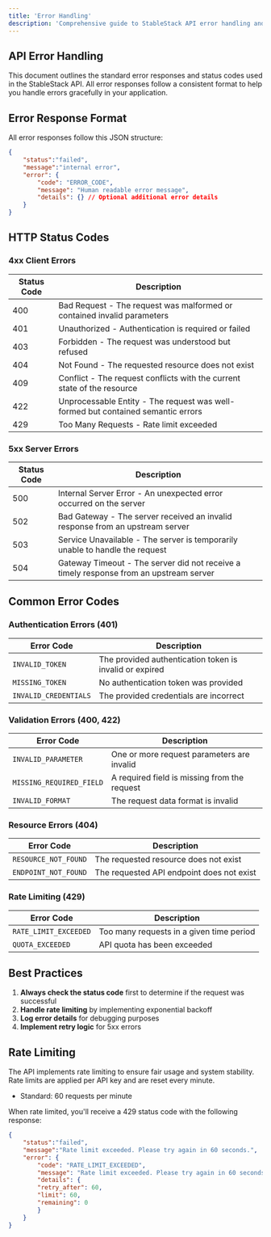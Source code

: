 ```yaml
---
title: 'Error Handling'
description: 'Comprehensive guide to StableStack API error handling and status codes'
---
```


## API Error Handling

This document outlines the standard error responses and status codes used in the StableStack API. All error responses follow a consistent format to help you handle errors gracefully in your application.


## Error Response Format

All error responses follow this JSON structure:

```json
{
    "status":"failed",
    "message":"internal error",
    "error": {
        "code": "ERROR_CODE",
        "message": "Human readable error message",
        "details": {} // Optional additional error details
    }
}
```

## HTTP Status Codes

### 4xx Client Errors

| Status Code | Description |
|------------|-------------|
| 400 | Bad Request - The request was malformed or contained invalid parameters |
| 401 | Unauthorized - Authentication is required or failed |
| 403 | Forbidden - The request was understood but refused |
| 404 | Not Found - The requested resource does not exist |
| 409 | Conflict - The request conflicts with the current state of the resource |
| 422 | Unprocessable Entity - The request was well-formed but contained semantic errors |
| 429 | Too Many Requests - Rate limit exceeded |

### 5xx Server Errors

| Status Code | Description |
|------------|-------------|
| 500 | Internal Server Error - An unexpected error occurred on the server |
| 502 | Bad Gateway - The server received an invalid response from an upstream server |
| 503 | Service Unavailable - The server is temporarily unable to handle the request |
| 504 | Gateway Timeout - The server did not receive a timely response from an upstream server |

## Common Error Codes

### Authentication Errors (401)

| Error Code | Description |
|------------|-------------|
| `INVALID_TOKEN` | The provided authentication token is invalid or expired |
| `MISSING_TOKEN` | No authentication token was provided |
| `INVALID_CREDENTIALS` | The provided credentials are incorrect |

### Validation Errors (400, 422)

| Error Code | Description |
|------------|-------------|
| `INVALID_PARAMETER` | One or more request parameters are invalid |
| `MISSING_REQUIRED_FIELD` | A required field is missing from the request |
| `INVALID_FORMAT` | The request data format is invalid |

### Resource Errors (404)

| Error Code | Description |
|------------|-------------|
| `RESOURCE_NOT_FOUND` | The requested resource does not exist |
| `ENDPOINT_NOT_FOUND` | The requested API endpoint does not exist |

### Rate Limiting (429)

| Error Code | Description |
|------------|-------------|
| `RATE_LIMIT_EXCEEDED` | Too many requests in a given time period |
| `QUOTA_EXCEEDED` | API quota has been exceeded |

## Best Practices

1. **Always check the status code** first to determine if the request was successful
2. **Handle rate limiting** by implementing exponential backoff
3. **Log error details** for debugging purposes
4. **Implement retry logic** for 5xx errors


## Rate Limiting

The API implements rate limiting to ensure fair usage and system stability. Rate limits are applied per API key and are reset every minute.

- Standard: 60 requests per minute

When rate limited, you'll receive a 429 status code with the following response:

```json
{
    "status":"failed",
    "message":"Rate limit exceeded. Please try again in 60 seconds.",
    "error": {
        "code": "RATE_LIMIT_EXCEEDED",
        "message": "Rate limit exceeded. Please try again in 60 seconds.",
        "details": {
        "retry_after": 60,
        "limit": 60,
        "remaining": 0
        }
    }
}
```